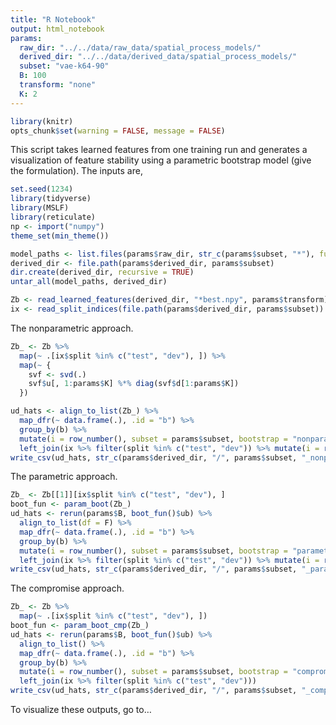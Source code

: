 ```yaml
---
title: "R Notebook"
output: html_notebook
params:
  raw_dir: "../../data/raw_data/spatial_process_models/"
  derived_dir: "../../data/derived_data/spatial_process_models/"
  subset: "vae-k64-90"
  B: 100
  transform: "none"
  K: 2
---
```


```r
library(knitr)
opts_chunk$set(warning = FALSE, message = FALSE)
```

This script takes learned features from one training run and generates a
visualization of feature stability using a parametric bootstrap model (give the
formulation). The inputs are,

```r
set.seed(1234)
library(tidyverse)
library(MSLF)
library(reticulate)
np <- import("numpy")
theme_set(min_theme())
```

```r
model_paths <- list.files(params$raw_dir, str_c(params$subset, "*"), full = TRUE)
derived_dir <- file.path(params$derived_dir, params$subset)
dir.create(derived_dir, recursive = TRUE)
untar_all(model_paths, derived_dir)
```

```r
Zb <- read_learned_features(derived_dir, "*best.npy", params$transform)
ix <- read_split_indices(file.path(params$derived_dir, params$subset))
```

The nonparametric approach.

```r
Zb_ <- Zb %>%
  map(~ .[ix$split %in% c("test", "dev"), ]) %>%
  map(~ {
    svf <- svd(.) 
    svf$u[, 1:params$K] %*% diag(svf$d[1:params$K])
  })

ud_hats <- align_to_list(Zb_) %>%
  map_dfr(~ data.frame(.), .id = "b") %>%
  group_by(b) %>%
  mutate(i = row_number(), subset = params$subset, bootstrap = "nonparametric") %>%
  left_join(ix %>% filter(split %in% c("test", "dev")) %>% mutate(i = row_number()))
write_csv(ud_hats, str_c(params$derived_dir, "/", params$subset, "_nonparametric.csv"))
```

The parametric approach.

```r
Zb_ <- Zb[[1]][ix$split %in% c("test", "dev"), ]
boot_fun <- param_boot(Zb_)
ud_hats <- rerun(params$B, boot_fun()$ub) %>%
  align_to_list(df = F) %>%
  map_dfr(~ data.frame(.), .id = "b") %>%
  group_by(b) %>%
  mutate(i = row_number(), subset = params$subset, bootstrap = "parametric") %>%
  left_join(ix %>% filter(split %in% c("test", "dev")) %>% mutate(i = row_number()))
write_csv(ud_hats, str_c(params$derived_dir, "/", params$subset, "_parametric.csv"))
```

The compromise approach.

```r
Zb_ <- Zb %>%
  map(~ .[ix$split %in% c("test", "dev"), ])
boot_fun <- param_boot_cmp(Zb_)
ud_hats <- rerun(params$B, boot_fun()$ub) %>%
  align_to_list() %>%
  map_dfr(~ data.frame(.), .id = "b") %>%
  group_by(b) %>%
  mutate(i = row_number(), subset = params$subset, bootstrap = "compromise") %>%
  left_join(ix %>% filter(split %in% c("test", "dev"))) 
write_csv(ud_hats, str_c(params$derived_dir, "/", params$subset, "_compromise.csv"))
```

To visualize these outputs, go to...